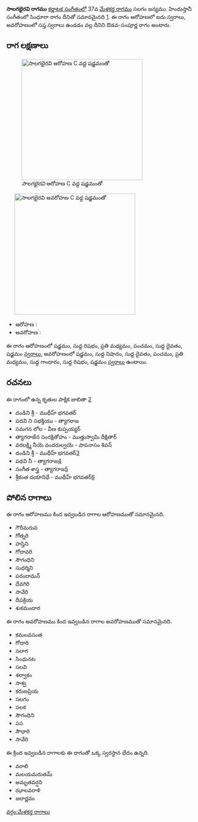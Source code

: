 {{Infobox ragam
	| name          	= సాలగభైరవి
	| synonym	    	= 
	| mela          	= 
	| chakra        	= 
	| janaka        	= 
	| type          	= ఔడవ-సంపూర్ణ
	| arohanam      	= {{svaraC|S|R1|M2|P|D1|S'}} 
	| avarohanam    	= {{svaraC|S'|N1|D1|P|M2|G1|R1|S}}
	| jeeva         	=
	| chhaya        	=
	| nyasa         	=
	| vishesha      	= 
	| equivalent  		= సింధూరా
}}
{{కర్ణాటక సంగీత రాగాలు}}
'''సాలగభైరవి రాగము''' [[కర్ణాటక సంగీతం]]లో 37వ [[మేళకర్త రాగము]] సలగం జన్యము.  హిందుస్తానీ సంగీతంలో సింధూరా రాగం దీనితో సమానమైనది [https://karnatik.com/hcragatable.shtml]. ఈ రాగం ఆరోహణలో ఐదు స్వరాలు, అవరోహణంలో సప్త స్వరాలు ఉండడం వల్ల దీనిని ఔడవ-సంపూర్ణ రాగం అంటారు.


==రాగ లక్షణాలు==
[[Image:salagabhairavi_ar_kb2wiki.png|thumb|right|316px|''సాలగభైరవి'' ఆరోహణ C వద్ద షడ్జమంతో]]
	[[Image:salagabhairavi_av_kb2wiki.png|thumb|right|316px|''సాలగభైరవి'' అవరోహణ C వద్ద షడ్జమంతో]]

* ఆరోహణ : {{svaraC|S|R1|M2|P|D1|S'}} 
* అవరోహణ : {{svaraC|S'|N1|D1|P|M2|G1|R1|S}}

ఈ రాగం ఆరోహణంలో షడ్జమం, సుద్ద  రిషభం, ప్రతి మధ్యమం, పంచమం, సుద్ద దైవతం, షడ్జమం [[స్వరాలు]], అవరోహణంలో షడ్జమం, సుద్ద నిషాదం, సుద్ద దైవతం, పంచమం, ప్రతి మధ్యమం, సుద్ద  గాంధారం, సుద్ద  రిషభం, షడ్జమం [[స్వరాలు]] ఉంటాయి.

==రచనలు==
ఈ రాగంలో ఉన్న కృతుల పాక్షిక జాబితా [https://github.com/ssrihari/ragavardhini/blob/master/ragas/kritis.psv]
* దండిని శ్రీ - ముథీహ్ భగవతర్
* పదవి ని  సభక్తియు - త్యాగరాజ
* సమగన లోల - వీణ కుప్పయ్యర్
* త్యాగరాజేన సంరక్షితోహం - ముత్తుస్వామి దీక్షితార్
* వరలక్ష్మి నీయె వందరుల్వయె - పాపనాసం  శివన్
* దండిని శ్రీ - ముథీహ్ భగవతర్[http://www.karnatik.com/c2037.shtml]
* పథవి నీ - త్యాగరాజ[http://www.karnatik.com/c2690.shtml]
* సంగీత శాస్త్ర - త్యాగరాజ[http://www.karnatik.com/c2810.shtml]
* శ్రీకంత దయానిధే - ముథీహ్ భగవతర్[http://www.karnatik.com/c1909.shtml]




==పోలిన రాగాలు==
ఈ రాగం ఆరోహణము కింద ఇవ్వబడిన రాగాల ఆరోహణముతో సమానమైనది.
* గౌరీమరువ
* గోత్నరి
* హస్తిని
* గోదావరి
* సౌగంధిని
* సుధర్మిని
*  పరందామన్
* దేవగిరి
* సావేరి
* దీపక్రియ
* శుకమందార

ఈ రాగం అవరోహణము కింద ఇవ్వబడిన రాగాల అవరోహణముతో సమానమైనది.
* కమలవసంత
* గోదారి
* సలాగ
* సింధునట
* సలవి
* శల్వాకం
* సాశ్వ
* కరుణప్రియ
* సలగం
* సలక
* సౌగంధిని
* సస
*  సౌధారి
* సావేరి

ఈ క్రింద ఇవ్వబడిన రాగాలకు ఈ రాగంతో ఒక్క స్వరస్థాన భేదం ఉన్నది.
* వరాలి
* మలయమరుతమ్
* అమృతవర్షని
* ఝాలవరాళి
* జలార్ణవం



[[వర్గం:మేళకర్త రాగాలు]]